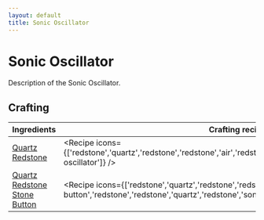```yaml
---
layout: default
title: Sonic Oscillator
---
```



Sonic Oscillator
===================

Description of the Sonic Oscillator.

## Crafting

| Ingredients | Crafting recipe | Difficulty |
| ----------- | --------------- | ------------- |
| [Quartz](https://minecraft.wiki/w/Quartz)<br/>[Redstone](https://minecraft.wiki/w/Redstone) | <Recipe icons={['redstone','quartz','redstone','redstone','air','redstone','redstone','quartz','redstone','sonic-oscillator']} /> | easy |
| [Quartz](https://minecraft.wiki/w/Quartz)<br/>[Redstone](https://minecraft.wiki/w/Redstone)<br/>[Stone Button](https://minecraft.wiki/w/Stone_Button) | <Recipe icons={['redstone','quartz','redstone','redstone','stone-button','redstone','redstone','quartz','redstone','sonic-oscillator']} /> | hard |

